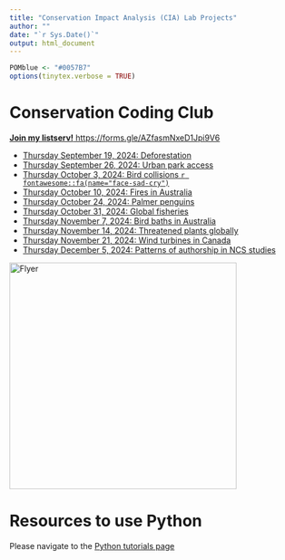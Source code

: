 ```yaml
---
title: "Conservation Impact Analysis (CIA) Lab Projects"
author: ""
date: "`r Sys.Date()`"
output: html_document
---
```



```r
POMblue <- "#0057B7"
options(tinytex.verbose = TRUE)
```

# Conservation Coding Club

[**Join my listserv!** https://forms.gle/AZfasmNxeD1Jpi9V6](https://forms.gle/AZfasmNxeD1Jpi9V6)

* [Thursday September 19, 2024: Deforestation](https://colab.research.google.com/drive/1Voqkwp3e_TuegQRVmEYva-0XPb4ff8Gt?usp=sharing)
* [Thursday September 26, 2024: Urban park access](https://colab.research.google.com/drive/1FErMk8SktgMYfnRXoNCqKGAG4LbrCZVJ?usp=sharing)
* [Thursday October 3, 2024: Bird collisions  `r fontawesome::fa(name="face-sad-cry")`](https://colab.research.google.com/drive/16JrCcBrzQbUcYvLKZnbS5dCYVpJUhnPR?usp=sharing)
* [Thursday October 10, 2024: Fires in Australia](https://colab.research.google.com/drive/1i-b8x8xyV8oPnL6pCARHQ9PBBpLIfxm8?usp=drive_link)
* [Thursday October 24, 2024: Palmer penguins](https://colab.research.google.com/drive/1LcLaD1eToEuI6wJMc4Gn2DXXpgOxkMKF?usp=sharing)
* [Thursday October 31, 2024: Global fisheries](https://colab.research.google.com/drive/1u9PP5Ci6QavuB4nwbUFQnFvcN5mhpHaJ?usp=drive_link)
* [Thursday November 7, 2024: Bird baths in Australia](https://colab.research.google.com/drive/1bplRWGlH3dO9rU9sncIFpuVXwv7O6GeN?usp=drive_link)
* [Thursday November 14, 2024: Threatened plants globally](https://colab.research.google.com/drive/1hwkfXupBkPC-AzHoDDEIRupY1xkVEvnm?usp=drive_link)
* [Thursday November 21, 2024: Wind turbines in Canada](https://colab.research.google.com/drive/1iXvm44zyyjhr8AxPUxA_3tY5S_NfvkmC?usp=drive_link)
* [Thursday December 5, 2024: Patterns of authorship in NCS studies](https://colab.research.google.com/drive/1kQGGdghex5F7DXc8px06DN82foeWwc58?usp=drive_link)

<img src="https://github.com/chang-consci-lab/labprojects/blob/main/docs/ConservationCodingClubAd.png?raw=true" alt="Flyer" width="400"/>

# Resources to use Python

Please navigate to the [Python tutorials page](https://chang-consci-lab.github.io/labprojects/python-intro.html)

<!--
# Overview
This site contains information such as tutorials or links to documents for performing research in the CSSL / Chang Lab.

## XSEDE RStudio Server instructions

[You can find the documentation for logging into XSEDE and interacting with the resource here.](https://docs.google.com/document/d/1oJMRXiUP0GdzFxMk6LlD3iVpmUyVN5S6tUYIDbUvQE4/edit?usp=sharing)

In addition to the `googlesheets4` package, I recommend installing `readr`. In RStudio, you only need to run this command **once**: `install.packages("readr")`.
-->
